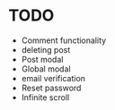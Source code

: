 # TODO

- Comment functionality
- deleting post
- Post modal
- Global modal
- email verification
- Reset password
- Infinite scroll

